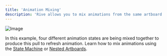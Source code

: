 ```yaml
---
title: 'Animation Mixing'
description: 'Rive allows you to mix animations from the same artboard at runtime, creating more interesting ways for you to add interactivity to your apps and games.'
---
```


![Image](https://ucarecdn.com/5d34858c-e69c-4c70-baa9-c3fc750049c5/)

In this example, four different animation states are being mixed together to produce this pull to refresh animation. Learn how to mix animations using the [State Machine](/editor/state-machine/) or [Nested Artboards](/editor/fundamentals/nested-artboards).